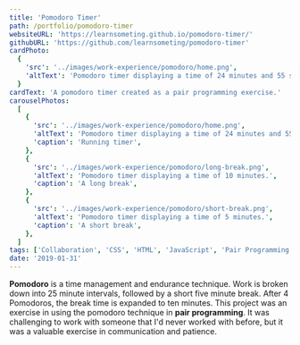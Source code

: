 ```yaml
---
title: 'Pomodoro Timer'
path: /portfolio/pomodoro-timer
websiteURL: 'https://learnsometing.github.io/pomodoro-timer/'
githubURL: 'https://github.com/learnsometing/pomodoro-timer'
cardPhoto:
  {
    'src': '../images/work-experience/pomodoro/home.png',
    'altText': 'Pomodoro timer displaying a time of 24 minutes and 55 seconds.',
  }
cardText: 'A pomodoro timer created as a pair programming exercise.'
carouselPhotos:
  [
    {
      'src': '../images/work-experience/pomodoro/home.png',
      'altText': 'Pomodoro timer displaying a time of 24 minutes and 55 seconds.',
      'caption': 'Running timer',
    },
    {
      'src': '../images/work-experience/pomodoro/long-break.png',
      'altText': 'Pomodoro timer displaying a time of 10 minutes.',
      'caption': 'A long break',
    },
    {
      'src': '../images/work-experience/pomodoro/short-break.png',
      'altText': 'Pomodoro timer displaying a time of 5 minutes.',
      'caption': 'A short break',
    },
  ]
tags: ['Collaboration', 'CSS', 'HTML', 'JavaScript', 'Pair Programming']
date: '2019-01-31'
---
```


<Grid item>
  <DescriptionParagraph variant={'body1'} gutterBottom>
    <strong>Pomodoro</strong> is a time management and endurance technique. Work is broken down into
    25 minute intervals, followed by a short five minute break. After 4 Pomodoros,
    the break time is expanded to ten minutes.
  </DescriptionParagraph>
</Grid>
<Grid item>
  <DescriptionParagraph variant={'body1'} gutterBottom>
    This project was an exercise in using
    the pomodoro technique in <strong>pair programming</strong>. It was challenging to work with
    someone that I'd never worked with before, but it was a valuable exercise in
    communication and patience.
  </DescriptionParagraph>
</Grid>
